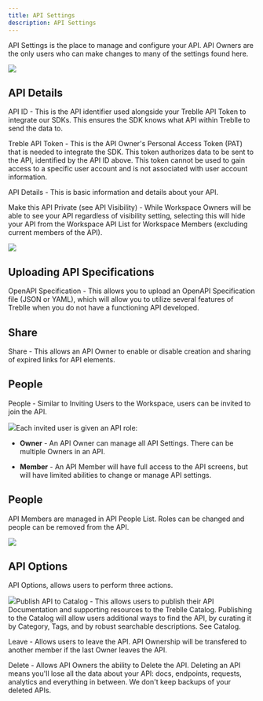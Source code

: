 ```yaml
---
title: API Settings
description: API Settings
---
```


API Settings is the place to manage and configure your API. API Owners are the only users who can make changes to many of the settings found here.

![](https://lh7-rt.googleusercontent.com/docsz/AD_4nXcDGlJAbbQkiz3ZVAmxvfD7FuBSAWZ_rnPNVLz2qLNy3gisa98uDS4-ZawZyFMboXuBtr7R3MNKx_QGwjZhQqFLljpuh_oc_z9D3-WhDfs6E0zQCsB3euwOPsGNOBORRhTCu-k1i2FamTL2Xq0EFVB6Axk?key=66RlS95YUSX-ASLRj5hyxQ)

## API Details

API ID - This is the API identifier used alongside your Treblle API Token to integrate our SDKs. This ensures the SDK knows what API within Treblle to send the data to.

Treble API Token - This is the API Owner's Personal Access Token (PAT) that is needed to integrate the SDK. This token authorizes data to be sent to the API, identified by the API ID above. This token cannot be used to gain access to a specific user account and is not associated with user account information.

API Details - This is basic information and details about your API.

Make this API Private (see API Visibility) - While Workspace Owners will be able to see your API regardless of visibility setting, selecting this will hide your API from the Workspace API List for Workspace Members (excluding current members of the API).

![](https://lh7-rt.googleusercontent.com/docsz/AD_4nXfpV0orSoEHS9H0UQ_2WwV51oty0npJ8h2EhidyJMrRdnqNMGTArgF9jF_T4_TxXsOnlBqB-xhPsJXYQnx9e-ura_Nm4ugMkFA3aTs-1EJ4t8tAdC_8urd2fVAaQXnynWzMTF-6-UtTTDSqTTl7XDHQ1GVs?key=66RlS95YUSX-ASLRj5hyxQ)

## Uploading API Specifications

OpenAPI Specification - This allows you to upload an OpenAPI Specification file (JSON or YAML), which will allow you to utilize several features of Treblle when you do not have a functioning API developed.

## Share

Share - This allows an API Owner to enable or disable creation and sharing of expired links for API elements.

## People

People - Similar to Inviting Users to the Workspace, users can be invited to join the API.

![](https://firebasestorage.googleapis.com/v0/b/treblle-docs.appspot.com/o/blh99_image.png?alt=media&token=8c965bc7-3725-4c97-a707-a0b283c1b56a)Each invited user is given an API role:

- **Owner** - An API Owner can manage all API Settings. There can be multiple Owners in an API.

- **Member** - An API Member will have full access to the API screens, but will have limited abilities to change or manage API settings.

## People

API Members are managed in API People List. Roles can be changed and people can be removed from the API. 

![](https://firebasestorage.googleapis.com/v0/b/treblle-docs.appspot.com/o/4umpd_image.png?alt=media&token=f3577dd1-3da8-4ed0-988d-1ee8f09aa233)

## API Options

API Options, allows users to perform three actions. 

![](https://firebasestorage.googleapis.com/v0/b/treblle-docs.appspot.com/o/c26yb_image.png?alt=media&token=d0561297-21b9-496c-bbb9-3a4c02ff45e9)Publish API to Catalog - This allows users to publish their API Documentation and supporting resources to the Treblle Catalog. Publishing to the Catalog will allow users additional ways to find the API, by curating it by Category, Tags, and by robust searchable descriptions. See Catalog.

Leave - Allows users to leave the API. API Ownership will be transfered to another member if the last Owner leaves the API. 

Delete - Allows API Owners the ability to Delete the API. Deleting an API means you'll lose all the data about your API: docs, endpoints, requests, analytics and everything in between. We don't keep backups of your deleted APIs.